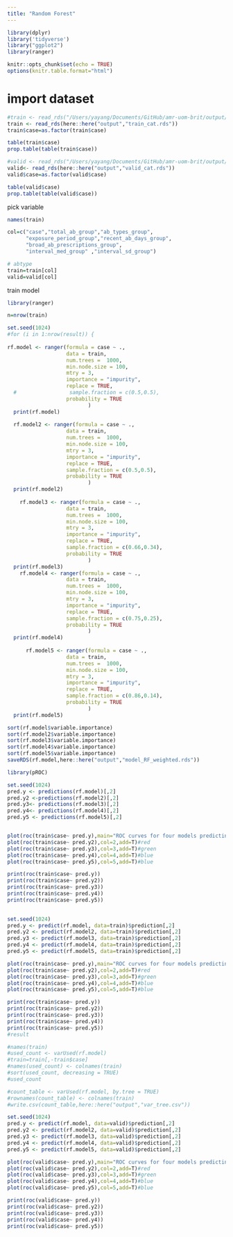 ```yaml
---
title: "Random Forest"
---
```


```r

library(dplyr)
library('tidyverse')
library("ggplot2")
library(ranger)

knitr::opts_chunk$set(echo = TRUE)
options(knitr.table.format="html")

```

# import dataset
```r

#train <- read_rds("/Users/yayang/Documents/GitHub/amr-uom-brit/output/train.rds")
train <- read_rds(here::here("output","train_cat.rds"))
train$case=as.factor(train$case)

table(train$case)
prop.table(table(train$case))


```


```r

#valid <- read_rds("/Users/yayang/Documents/GitHub/amr-uom-brit/output/valid.rds")
valid<- read_rds(here::here("output","valid_cat.rds"))
valid$case=as.factor(valid$case)

table(valid$case)
prop.table(table(valid$case))

```


pick variable
```r
names(train)

col=c("case","total_ab_group","ab_types_group",
      "exposure_period_group","recent_ab_days_group",
      "broad_ab_prescriptions_group",
      "interval_med_group" ,"interval_sd_group")

# abtype
train=train[col]
valid=valid[col]
```


train model
```r
library(ranger)

n=nrow(train)

set.seed(1024)
#for (i in 1:nrow(result)) {
  
rf.model <- ranger(formula = case ~ ., 
                   data = train,
                   num.trees =  1000,
                   min.node.size = 100,
                   mtry = 3,
                   importance = "impurity",
                   replace = TRUE,
  #                 sample.fraction = c(0.5,0.5),
                   probability = TRUE
                          )
  print(rf.model)
  
  rf.model2 <- ranger(formula = case ~ ., 
                   data = train,
                   num.trees =  1000,
                   min.node.size = 100,
                   mtry = 3,
                   importance = "impurity",
                   replace = TRUE,
                   sample.fraction = c(0.5,0.5),
                   probability = TRUE
                          )
  print(rf.model2)
  
    rf.model3 <- ranger(formula = case ~ ., 
                   data = train,
                   num.trees =  1000,
                   min.node.size = 100,
                   mtry = 3,
                   importance = "impurity",
                   replace = TRUE,
                   sample.fraction = c(0.66,0.34),
                   probability = TRUE
                          )
  print(rf.model3)
    rf.model4 <- ranger(formula = case ~ ., 
                   data = train,
                   num.trees =  1000,
                   min.node.size = 100,
                   mtry = 3,
                   importance = "impurity",
                   replace = TRUE,
                   sample.fraction = c(0.75,0.25),
                   probability = TRUE
                          )
  print(rf.model4)
  
      rf.model5 <- ranger(formula = case ~ ., 
                   data = train,
                   num.trees =  1000,
                   min.node.size = 100,
                   mtry = 3,
                   importance = "impurity",
                   replace = TRUE,
                   sample.fraction = c(0.86,0.14),
                   probability = TRUE
                          )
  print(rf.model5)
```

```r
sort(rf.model$variable.importance)
sort(rf.model2$variable.importance)
sort(rf.model3$variable.importance)
sort(rf.model4$variable.importance)
sort(rf.model5$variable.importance)
saveRDS(rf.model,here::here("output","model_RF_weighted.rds"))
```


```r
library(pROC)

set.seed(1024)
pred.y <- predictions(rf.model)[,2]
pred.y2 <-predictions(rf.model2)[,2]
pred.y3<- predictions(rf.model3)[,2]
pred.y4<- predictions(rf.model4)[,2]
pred.y5 <- predictions(rf.model5)[,2]


plot(roc(train$case~ pred.y),main="ROC curves for four models predicting case")#black
plot(roc(train$case~ pred.y2),col=2,add=T)#red
plot(roc(train$case~ pred.y3),col=3,add=T)#green
plot(roc(train$case~ pred.y4),col=4,add=T)#blue
plot(roc(train$case~ pred.y5),col=5,add=T)#blue

print(roc(train$case~ pred.y))
print(roc(train$case~ pred.y2))
print(roc(train$case~ pred.y3))
print(roc(train$case~ pred.y4))
print(roc(train$case~ pred.y5))
      

```

```r
set.seed(1024)
pred.y <- predict(rf.model, data=train)$prediction[,2]
pred.y2 <- predict(rf.model2, data=train)$prediction[,2]
pred.y3 <- predict(rf.model3, data=train)$prediction[,2]
pred.y4 <- predict(rf.model4, data=train)$prediction[,2]
pred.y5 <- predict(rf.model5, data=train)$prediction[,2]

plot(roc(train$case~ pred.y),main="ROC curves for four models predicting case")#black
plot(roc(train$case~ pred.y2),col=2,add=T)#red
plot(roc(train$case~ pred.y3),col=3,add=T)#green
plot(roc(train$case~ pred.y4),col=4,add=T)#blue
plot(roc(train$case~ pred.y5),col=5,add=T)#blue

print(roc(train$case~ pred.y))
print(roc(train$case~ pred.y2))
print(roc(train$case~ pred.y3))
print(roc(train$case~ pred.y4))
print(roc(train$case~ pred.y5))
#result
```


```r
#names(train)
#used_count <- varUsed(rf.model)
#train=train[,-train$case]
#names(used_count) <- colnames(train)
#sort(used_count, decreasing = TRUE)
#used_count
```


```r
#count_table <- varUsed(rf.model, by.tree = TRUE)
#rownames(count_table) <- colnames(train)
#write.csv(count_table,here::here("output","var_tree.csv"))

```



```r
set.seed(1024)
pred.y <- predict(rf.model, data=valid)$prediction[,2]
pred.y2 <- predict(rf.model2, data=valid)$prediction[,2]
pred.y3 <- predict(rf.model3, data=valid)$prediction[,2]
pred.y4 <- predict(rf.model4, data=valid)$prediction[,2]
pred.y5 <- predict(rf.model5, data=valid)$prediction[,2]

plot(roc(valid$case~ pred.y),main="ROC curves for four models predicting case")#black
plot(roc(valid$case~ pred.y2),col=2,add=T)#red
plot(roc(valid$case~ pred.y3),col=3,add=T)#green
plot(roc(valid$case~ pred.y4),col=4,add=T)#blue
plot(roc(valid$case~ pred.y5),col=5,add=T)#blue

print(roc(valid$case~ pred.y))
print(roc(valid$case~ pred.y2))
print(roc(valid$case~ pred.y3))
print(roc(valid$case~ pred.y4))
print(roc(valid$case~ pred.y5))
```


